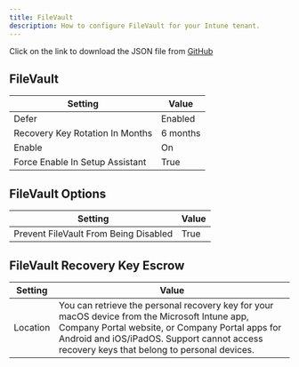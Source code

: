 ```yaml
---
title: FileVault
description: How to configure FileVault for your Intune tenant.
---
```



<Aside>
Click on the link to download the JSON file from <a href="https://github.com/SkipToTheEndpoint/OpenIntuneBaseline/blob/main/MACOS/NativeImport/MacOS%20-%20OIB%20-%20Disk%20Encryption%20-%20D%20-%20FileVault%20-%20v1.0.json" target="_blank">GitHub</a>
</Aside>


## FileVault

| Setting                               | Value   |
|---------------------------------------|---------|
| Defer | Enabled   |
| Recovery Key Rotation In Months| 6 months   |
| Enable  | On   |
| Force Enable In Setup Assistant | True   |

## FileVault Options

| Setting                               | Value   |
|---------------------------------------|---------|
| Prevent FileVault From Being Disabled | True   |

## FileVault Recovery Key Escrow

| Setting                               | Value   |
|---------------------------------------|---------|
| Location | You can retrieve the personal recovery key for your macOS device from the Microsoft Intune app, Company Portal website, or Company Portal apps for Android and iOS/iPadOS. Support cannot access recovery keys that belong to personal devices.   |
